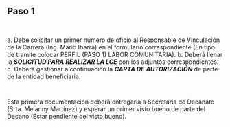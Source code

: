 ## Paso 1
~~~
 
~~~
a. Debe solicitar un primer número de oficio al Responsable de Vinculación de la Carrera (Ing. Mario Ibarra) en el formulario correspondiente (En tipo de tramite colocar PERFIL (PASO 1) LABOR COMUNITARIA).
b. Deberá llenar la ***SOLICITUD PARA REALIZAR LA LCE*** con los adjuntos correspondientes.
c. Deberá gestionar a continuación la ***CARTA DE AUTORIZACIÓN*** de parte de la entidad beneficiaria.
~~~
 
~~~
Esta primera documentación deberá entregarla a Secretaria de Decanato (Srta. Melanny Martinez) y esperar un primer visto bueno de parte del Decano (Estar pendiente del visto bueno).